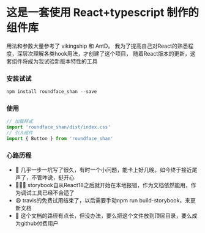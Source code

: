 
<Meta title="Welcome" />

# 这是一套使用 React+typescript 制作的组件库
用法和参数大量参考了 vikingship 和 AntD。
我为了提高自己对React的熟悉程度，深层次理解各类hook用法，才创建了这个项目，
随着React版本的更新，这套组件将成为我试验新版本特性的工具
### 安装试试
~~~javascript
npm install roundface_shan --save
~~~
### 使用
~~~javascript
// 加载样式
import 'roundface_shan/dist/index.css'
// 引入组件
import { Button } from 'roundface_shan'
~~~
### 心路历程
* 🥳 几乎一步一坑写了很久，有时一个小问题，能卡上好几晚，如今终于接近尾声了，不管咋说，挺开心
* 🤬🤬🤬 storybook自从React18之后就开始在本地报错，作为文档依然能用，作为调试工具已经不合适了
* 😩 travis的免费试用结束了，以后需要手动npm run build-storybook，来更新文档
* 🙂 这个文档的路径有点长，但没办法，要么把这个文件放到顶层目录，要么成为github付费用户